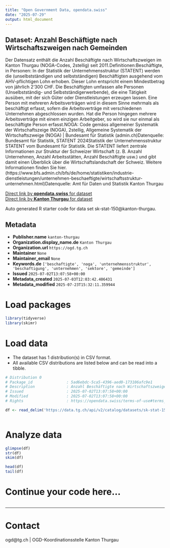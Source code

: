 ```yaml
---
title: "Open Government Data, opendata.swiss"
date: "2025-07-29"
output: html_document
---
```


## Dataset: Anzahl Beschäftigte nach Wirtschaftszweigen nach Gemeinden

Der Datensatz enthält die Anzahl Beschäftigte nach Wirtschaftszweigen im Kanton Thurgau (NOGA-Codes, 2stellig) seit 2011.Definitionen:Beschäftigte, in Personen: In der Statistik der Unternehmensstruktur (STATENT) werden die (unselbstständigen und selbstständigen) Beschäftigten ausgehend vom AHV-pflichtigen Lohn erhoben. Dieser Lohn entspricht einem Mindestbetrag von jährlich 2‘300 CHF. Die Beschäftigten umfassen alle Personen (Unselbstständig- und Selbstständigerwerbende), die eine Tätigkeit ausüben, mit der sich Güter oder Dienstleistungen erzeugen lassen. Eine Person mit mehreren Arbeitsverträgen wird in diesem Sinne mehrmals als beschäftigt erfasst, sofern die Arbeitsverträge mit verschiedenen Unternehmen abgeschlossen wurden. Hat die Person hingegen mehrere Arbeitsverträge mit einem einzigen Arbeitgeber, so wird sie nur einmal als beschäftigte Person erfasst.NOGA: Code gemäss allgemeiner Systematik der Wirtschaftszeige (NOGA), 2stellig, Allgemeine Systematik der Wirtschaftszweige (NOGA) | Bundesamt für Statistik (admin.ch)Datenquelle: Bundesamt für Statistik, STATENT 2024Statistik der Unternehmensstruktur STATENT vom Bundesamt für Statistik. Die STATENT liefert zentrale Informationen zur Struktur der Schweizer Wirtschaft (z. B. Anzahl Unternehmen, Anzahl Arbeitsstätten, Anzahl Beschäftigte usw.) und gibt damit einen Überblick über die Wirtschaftslandschaft der Schweiz. Weitere Informationen finden Sie hier. (https://www.bfs.admin.ch/bfs/de/home/statistiken/industrie-dienstleistungen/unternehmen-beschaeftigte/wirtschaftsstruktur-unternehmen.html)Datenquelle: Amt für Daten und Statistik Kanton Thurgau

[Direct link by **opendata.swiss** for dataset](https://opendata.swiss/de/dataset/anzahl-beschaftigte-nach-wirtschaftszweigen-nach-gemeinden)<br>
[Direct link by **Kanton Thurgau** for dataset](https://data.tg.ch/explore/dataset/sk-stat-150/)

Auto generated R starter code for data set sk-stat-150@kanton-thurgau.

## Metadata

- **Publisher.name** `kanton-thurgau`
- **Organization.display_name.de** `Kanton Thurgau`
- **Organization.url** `https://ogd.tg.ch`
- **Maintainer** `None`
- **Maintainer_email** `None`
- **Keywords.de** `['beschaftigte', 'noga', 'unternehmensstruktur', 'beschaftigung', 'unternehmen', 'sektore', 'gemeinde']`
- **Issued** `2025-07-02T13:07:58+00:00`
- **Metadata_created** `2025-07-03T12:03:42.406431`
- **Metadata_modified** `2025-07-23T15:32:11.359944`


# Load packages

```r

library(tidyverse)
library(skimr)

```

# Load data

-   The dataset has 1 distribution(s) in CSV format.
-   All available CSV distributions are listed below and can be read into a tibble.

```r

# Distribution 0
# Package_id               : 5ad6ebdc-5ca5-4396-aed0-173106afc9e1
# Description              : Anzahl Beschäftigte nach Wirtschaftszweigen nach Gemeinden (csv)
# Issued                   : 2025-07-02T13:07:58+00:00
# Modified                 : 2025-07-02T13:07:58+00:00
# Rights                   : https://opendata.swiss/terms-of-use#terms_by

df <- read_delim('https://data.tg.ch/api/v2/catalog/datasets/sk-stat-150/exports/csv?use_labels=true')



```

# Analyze data

```r

glimpse(df)
str(df)
skim(df)

head(df)
tail(df)

```

# Continue your code here...

```r

```

------------------------------------------------------------------------

# Contact

ogd@tg.ch | OGD-Koordinationsstelle Kanton Thurgau
